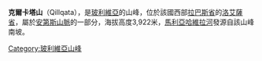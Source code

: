{{Coord|17|3|51|S|67|29|29|W|display=title}}

'''克爾卡塔山'''（Qillqata），是[[玻利維亞|玻利維亞]]的山峰，位於該國西部[[拉巴斯省|拉巴斯省]]的[[洛艾薩省|洛艾薩省]]，屬於[[安第斯山脈|安第斯山脈]]的一部分，海拔高度3,922米，[[馬利亞哈維拉河|馬利亞哈維拉河]]發源自該山峰南坡。

{{Bolivia-geo-stub}}
[[Category:玻利維亞山峰|Category:玻利維亞山峰]]